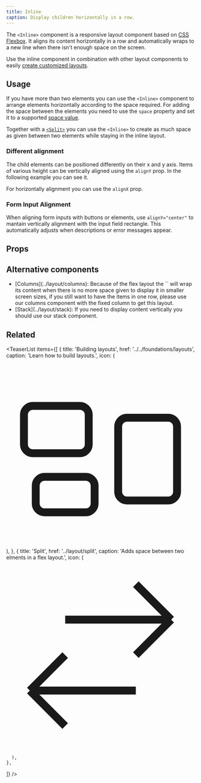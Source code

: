 ```yaml
---
title: Inline
caption: Display children horizontally in a row.
---
```


The `<Inline>` component is a responsive layout component based on [CSS Flexbox](https://developer.mozilla.org/en-US/docs/Learn/CSS/CSS_layout/Flexbox). It aligns its content horizontally in a row and automatically wraps to a new line when there isn't enough space on the screen.

Use the inline component in combination with other layout components to easily [create customized layouts](../../foundations/layouts).

## Usage

If you have more than two elements you can use the `<Inline>` component to arrange elements horizontally according to the space required.
For adding the space between the elements you need to use the `space` property and set it to a supported [space value](../../foundations/design-tokens#spacing).

<ComponentDemo file="./inline-elements.demo.tsx" />

Together with a [`<Split>`](../layout/split) you can use the `<Inline>` to create as much space as given between two elements while staying in the inline layout.

### Different alignment

The child elements can be positioned differently on their x and y axis.
Items of various height can be vertically aligned using the `alignY` prop. In the following example you can see it.

<ComponentDemo file="./inline-vertically.demo.tsx" />

For horizontally alignment you can use the `alignX` prop.

<ComponentDemo file="./inline-horizontally.demo.tsx" />

### Form Input Alignment

When aligning form inputs with buttons or elements, use `alignY="center"` to mantain vertically alignment with the input field rectangle. This automatically adjusts when descriptions or error messages appear.

<ComponentDemo file="./inline-input-button.demo.tsx" />

## Props

<StorybookHintMessage component={title} />

<PropsTable component={title} />

## Alternative components

<ul>
  <li>
    [Columns](../layout/columns): Because of the flex layout the `<Inline>` will wrap its content when there is no more space given to display it in smaller screen sizes, if you still want to have the items in one row, please use our columns component with the fixed column to get this layout.
  </li>
  <li>
    [Stack](../layout/stack): If you need to display content vertically you should use our stack component.
  </li>
</ul>

## Related

<TeaserList
  items={[
        {
      title: 'Building layouts',
      href: '../../foundations/layouts',
      caption: 'Learn how to build layouts.',
      icon: (
      <svg xmlns="http://www.w3.org/2000/svg" fill="none" viewBox="0 0 24 24" strokeWidth={1.5} stroke="currentColor" className="size-6">
        <path strokeLinecap="round" strokeLinejoin="round" d="M2.25 7.125C2.25 6.504 2.754 6 3.375 6h6c.621 0 1.125.504 1.125 1.125v3.75c0 .621-.504 1.125-1.125 1.125h-6a1.125 1.125 0 0 1-1.125-1.125v-3.75ZM14.25 8.625c0-.621.504-1.125 1.125-1.125h5.25c.621 0 1.125.504 1.125 1.125v8.25c0 .621-.504 1.125-1.125 1.125h-5.25a1.125 1.125 0 0 1-1.125-1.125v-8.25ZM3.75 16.125c0-.621.504-1.125 1.125-1.125h5.25c.621 0 1.125.504 1.125 1.125v2.25c0 .621-.504 1.125-1.125 1.125h-5.25a1.125 1.125 0 0 1-1.125-1.125v-2.25Z" />
        </svg>
      ),
    },
    {
      title: 'Split',
      href: '../layout/split',
      caption: 'Adds space between two elments in a flex layout.',
      icon: (
       <svg xmlns="http://www.w3.org/2000/svg" fill="none" viewBox="0 0 24 24" strokeWidth={1.5} stroke="currentColor" className="size-6">
        <path strokeLinecap="round" strokeLinejoin="round" d="M7.5 21 3 16.5m0 0L7.5 12M3 16.5h13.5m0-13.5L21 7.5m0 0L16.5 12M21 7.5H7.5" />
        </svg>

      ),
    },

]}
/>
